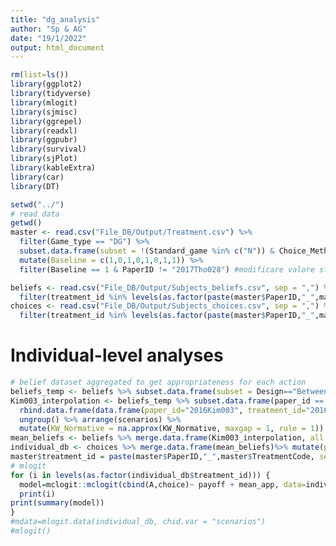 ```yaml
---
title: "dg_analysis"
author: "Sp & AG"
date: "19/1/2022"
output: html_document
---
```


```r
rm(list=ls())
library(ggplot2)
library(tidyverse)
library(mlogit)
library(sjmisc)
library(ggrepel)
library(readxl)
library(ggpubr)
library(survival)
library(sjPlot)
library(kableExtra)
library(car)
library(DT)

setwd("../")
# read data 
getwd()
master <- read.csv("File_DB/Output/Treatment.csv") %>% 
  filter(Game_type == "DG") %>%
  subset.data.frame(subset = !(Standard_game %in% c("N")) & Choice_Method != "OnlyNorms" & StatusTreatment_Roma == "6-Complete") %>%
  mutate(Baseline = c(1,0,1,0,1,0,1,1)) %>% 
  filter(Baseline == 1 & PaperID != "2017Tho028") #modificare valore standard game di tho028

beliefs <- read.csv("File_DB/Output/Subjects_beliefs.csv", sep = ",") %>%
  filter(treatment_id %in% levels(as.factor(paste(master$PaperID,"_",master$TreatmentCode, sep=""))))
choices <- read.csv("File_DB/Output/Subjects_choices.csv", sep = ",") %>%
  filter(treatment_id %in% levels(as.factor(paste(master$PaperID,"_",master$TreatmentCode, sep=""))))

```

# Individual-level analyses

```r
# belief dataset aggregated to get appropriateness for each action
beliefs_temp <- beliefs %>% subset.data.frame(subset = Design=="Between"&Game_type=="DG") %>% group_by(paper_id, treatment_id,scenarios) %>% summarise(KW_Normative = mean(KW_Normative, rm.na=T))
Kim003_interpolation <- beliefs_temp %>% subset.data.frame(paper_id == "2016Kim003" & treatment_id == "2016Kim003_7") %>% 
  rbind.data.frame(data.frame(paper_id="2016Kim003", treatment_id="2016Kim003_7", scenarios=seq(1,15,2), KW_Normative=NA)) %>% 
  ungroup() %>% arrange(scenarios) %>%
  mutate(KW_Normative = na.approx(KW_Normative, maxgap = 1, rule = 1))
mean_beliefs <- beliefs %>% merge.data.frame(Kim003_interpolation, all = T) %>% group_by(paper_id, treatment_id, scenarios) %>% summarise(mean_app=mean(KW_Normative))
individual_db <- choices %>% merge.data.frame(mean_beliefs)%>% mutate(payoff=endowment-scenarios)
master$treatment_id = paste(master$PaperID,"_",master$TreatmentCode, sep="")
# mlogit
for (i in levels(as.factor(individual_db$treatment_id))) {
  model=mclogit::mclogit(cbind(A,choice)~ payoff + mean_app, data=individual_db%>% filter(treatment_id==i))
  print(i)
print(summary(model))
}
#mdata=mlogit.data(individual_db, chid.var = "scenarios")
#mlogit()
```

